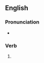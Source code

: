 ==English==

===Pronunciation===
* {{IPA|/ɡɹeɪzd/|lang=en}}

===Verb===
{{head|en|verb form}}

# {{en-past of|graze}}